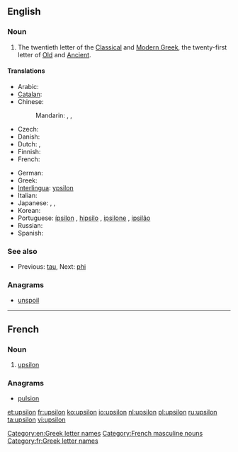 ==English==
{{letter disp2| tau| [[image:Greek_uc_upsilon.png|36px]] [[image:Greek_lc_upsilon.png|27px]] | phi| ύψιλον | Υ | υ }}

===Noun===
{{en-noun|pl2=upsila}}

# The twentieth letter of the [[Classical Greek|Classical]] and [[Modern Greek]], the twenty-first letter of [[Old Greek|Old]] and [[Ancient Greek|Ancient]].

====Translations====
{{trans-top|letter of the Greek alphabet}}
* Arabic: {{t|ar|إبسلون|m|tr='ibsiluun|sc=Arab}}
* [[Catalan]]: {{t-|ca|ípsilon|f}}
* Chinese:
*: Mandarin: {{t|zh|宇普西龍|sc=Hani}}, {{t|zh|宇普西龙|tr=yǔpǔxilóng|sc=Hani}}, {{t|zh|埃普西隆|tr=āipǔxīlóng|sc=Hani}}
* Czech: {{t-|cs|ypsilon|n}}
* Danish: {{t|da|ypsilon|n}}
* Dutch: {{t+|nl|upsilon|m|f}},  {{t+|nl|ypsilon|m|f}}
* Finnish: {{t+|fi|ypsilon}}
* French: {{t+|fr|upsilon|m}}
{{trans-mid}}
* German: {{t|de|Ypsilon|n}}
* Greek: {{t+|el|ύψιλον|n|tr=ýpsilon}}
* [[Interlingua]]: [[ypsilon]]
* Italian: {{t-|it|ipsilon}}
* Japanese: {{t|ja|ユプシロン|tr=yupushiron|sc=Jpan}}, {{t|ja|イプシロン|tr=ipushiron|sc=Jpan}}, {{t|ja|ウプシロン|tr=upushiron|sc=Jpan}}
* Korean: {{t|ko|입실론|tr=ipsillon|sc=Kore}}
* Portuguese: [[ípsilon]] {{m}}, [[hipsilo]] {{m}}, [[ipsilone]] {{m}}, [[ipsilão]] {{m}}
* Russian: {{t+|ru|ипсилон|m|tr=ípsilon}}
* Spanish: {{t|es|ípsilon}}
{{trans-bottom}}

===See also===
* {{sense|Greek letter}}  Previous: [[tau]], Next: [[phi]]

===Anagrams===
* [[unspoil#English|unspoil]]

[[Category:en:Greek letter names]]

----

==French==

===Noun===
{{fr-noun-inv|m}}

# [[#English|upsilon]] {{gloss|Greek letter}}

===Anagrams===
* [[pulsion#French|pulsion]]

[[Category:French masculine nouns]]
[[Category:fr:Greek letter names]]

[[et:upsilon]]
[[fr:upsilon]]
[[ko:upsilon]]
[[io:upsilon]]
[[nl:upsilon]]
[[pl:upsilon]]
[[ru:upsilon]]
[[ta:upsilon]]
[[vi:upsilon]]
